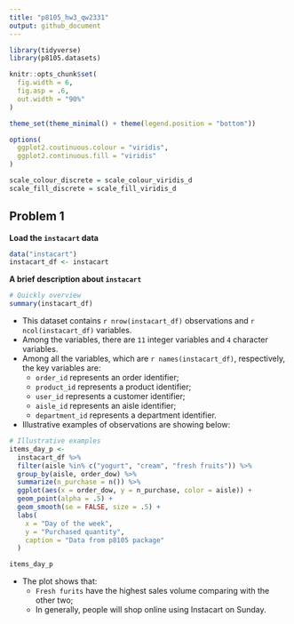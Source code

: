 ```yaml
---
title: "p8105_hw3_qw2331"
output: github_document
---
```


```r
library(tidyverse)
library(p8105.datasets)

knitr::opts_chunk$set(
  fig.width = 6,
  fig.asp = .6,
  out.width = "90%"
)

theme_set(theme_minimal() + theme(legend.position = "bottom"))

options(
  ggplot2.coutinuous.colour = "viridis",
  ggplot2.continuous.fill = "viridis"
)

scale_colour_discrete = scale_colour_viridis_d
scale_fill_discrete = scale_fill_viridis_d
```

## Problem 1

**Load the `instacart` data**
```r
data("instacart")
instacart_df <- instacart
```

**A brief description about `instacart`**
```r
# Quickly overview
summary(instacart_df)
```
+ This dataset contains ``r nrow(instacart_df)`` observations and ``r ncol(instacart_df)`` variables.  
+ Among the variables, there are `11` integer variables and `4` character variables.  
+ Among all the variables, which are ``r names(instacart_df)``, respectively, the key variables are:  
  + `order_id` represents an order identifier;  
  + `product_id` represents a product identifier;    
  + `user_id` represents a customer identifier;  
  + `aisle_id` represents an aisle identifier;   
  + `department_id` represents a department identifier.    
+ Illustrative examples of observations are showing below:     
```r
# Illustrative examples
items_day_p <- 
  instacart_df %>% 
  filter(aisle %in% c("yogurt", "cream", "fresh fruits")) %>% 
  group_by(aisle, order_dow) %>% 
  summarize(n_purchase = n()) %>% 
  ggplot(aes(x = order_dow, y = n_purchase, color = aisle)) + 
  geom_point(alpha = .5) + 
  geom_smooth(se = FALSE, size = .5) + 
  labs(
    x = "Day of the week",
    y = "Purchased quantity",
    caption = "Data from p8105 package"
  )

items_day_p
```

+ The plot shows that:  
  + `Fresh furits` have the highest sales volume comparing with the other two;  
  + In generally, people will shop online using Instacart on Sunday.
